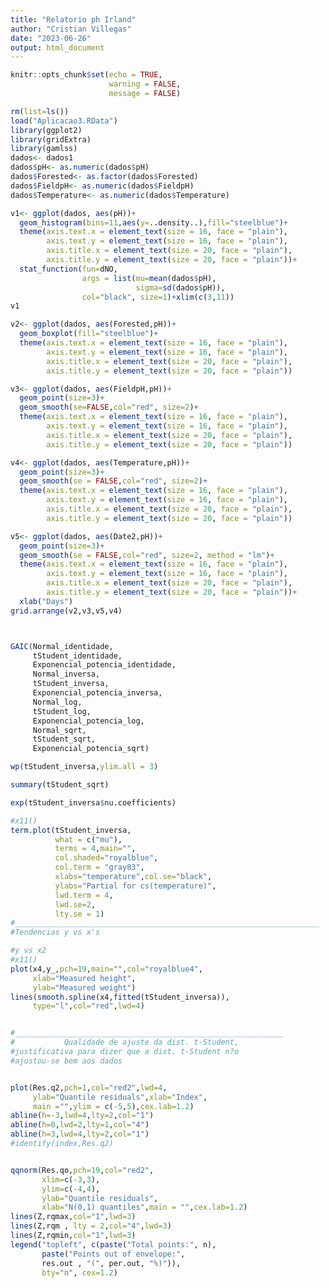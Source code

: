 ```yaml
---
title: "Relatorio ph Irland"
author: "Cristian Villegas"
date: "2023-06-26"
output: html_document
---
```


```r
knitr::opts_chunk$set(echo = TRUE,
                      warning = FALSE,
                      message = FALSE)
```

```r
rm(list=ls())
load("Aplicacao3.RData")
library(ggplot2)
library(gridExtra)
library(gamlss)
dados<- dados1
dados$pH<- as.numeric(dados$pH)
dados$Forested<- as.factor(dados$Forested)
dados$FieldpH<- as.numeric(dados$FieldpH)
dados$Temperature<- as.numeric(dados$Temperature)

v1<- ggplot(dados, aes(pH))+
  geom_histogram(bins=11,aes(y=..density..),fill="steelblue")+
  theme(axis.text.x = element_text(size = 16, face = "plain"),
        axis.text.y = element_text(size = 16, face = "plain"),  
        axis.title.x = element_text(size = 20, face = "plain"),
        axis.title.y = element_text(size = 20, face = "plain"))+
  stat_function(fun=dNO,
                args = list(mu=mean(dados$pH), 
                            sigma=sd(dados$pH)),
                col="black", size=1)+xlim(c(3,11))
v1

v2<- ggplot(dados, aes(Forested,pH))+
  geom_boxplot(fill="steelblue")+
  theme(axis.text.x = element_text(size = 16, face = "plain"),
        axis.text.y = element_text(size = 16, face = "plain"),  
        axis.title.x = element_text(size = 20, face = "plain"),
        axis.title.y = element_text(size = 20, face = "plain"))

v3<- ggplot(dados, aes(FieldpH,pH))+
  geom_point(size=3)+
  geom_smooth(se=FALSE,col="red", size=2)+
  theme(axis.text.x = element_text(size = 16, face = "plain"),
        axis.text.y = element_text(size = 16, face = "plain"),  
        axis.title.x = element_text(size = 20, face = "plain"),
        axis.title.y = element_text(size = 20, face = "plain"))

v4<- ggplot(dados, aes(Temperature,pH))+
  geom_point(size=3)+
  geom_smooth(se = FALSE,col="red", size=2)+
  theme(axis.text.x = element_text(size = 16, face = "plain"),
        axis.text.y = element_text(size = 16, face = "plain"),  
        axis.title.x = element_text(size = 20, face = "plain"),
        axis.title.y = element_text(size = 20, face = "plain"))

v5<- ggplot(dados, aes(Date2,pH))+
  geom_point(size=3)+
  geom_smooth(se = FALSE,col="red", size=2, method = "lm")+
  theme(axis.text.x = element_text(size = 16, face = "plain"),
        axis.text.y = element_text(size = 16, face = "plain"),  
        axis.title.x = element_text(size = 20, face = "plain"),
        axis.title.y = element_text(size = 20, face = "plain"))+
  xlab("Days")
grid.arrange(v2,v3,v5,v4)



GAIC(Normal_identidade,
     tStudent_identidade,
     Exponencial_potencia_identidade,
     Normal_inversa,
     tStudent_inversa,
     Exponencial_potencia_inversa,
     Normal_log,
     tStudent_log,
     Exponencial_potencia_log,
     Normal_sqrt,
     tStudent_sqrt,
     Exponencial_potencia_sqrt)

wp(tStudent_inversa,ylim.all = 3)

summary(tStudent_sqrt)

exp(tStudent_inversa$nu.coefficients)

#x11()
term.plot(tStudent_inversa, 
          what = c("mu"),
          terms = 4,main="",
          col.shaded="royalblue",
          col.term = "gray83",
          xlabs="temperature",col.se="black",
          ylabs="Partial for cs(temperature)",
          lwd.term = 4,
          lwd.se=2,
          lty.se = 1)
#____________________________________________________________________
#Tendencias y vs x's 

#y vs x2
#x11()
plot(x4,y_,pch=19,main="",col="royalblue4",
     xlab="Measured height",
     ylab="Measured weight")
lines(smooth.spline(x4,fitted(tStudent_inversa)),
     type="l",col="red",lwd=4)


#____________________________________________________________
#           Qualidade de ajuste da dist. t-Student,
#justificativa para dizer que a dist. t-Student n?o 
#ajustou-se bem aos dados


plot(Res.q2,pch=1,col="red2",lwd=4,
     ylab="Quantile residuals",xlab="Index",
     main ="",ylim = c(-5,5),cex.lab=1.2)
abline(h=-3,lwd=4,lty=2,col="1")
abline(h=0,lwd=2,lty=1,col="4")
abline(h=3,lwd=4,lty=2,col="1")
#identify(index,Res.q2)


qqnorm(Res.qo,pch=19,col="red2",
       xlim=c(-3,3),
       ylim=c(-4,4),
       ylab="Quantile residuals",
       xlab="N(0,1) quantiles",main = "",cex.lab=1.2)
lines(Z,rqmax,col="1",lwd=3)
lines(Z,rqm , lty = 2,col="4",lwd=3)
lines(Z,rqmin,col="1",lwd=3)
legend("topleft", c(paste("Total points:", n),
       paste("Points out of envelope:",
       res.out , "(", per.out, "%)")),
       bty="n", cex=1.2)


```

